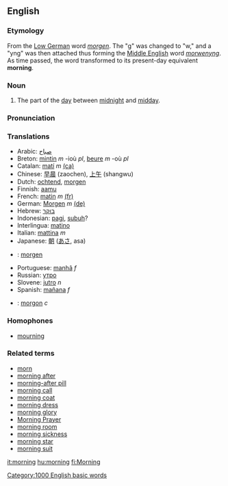 ==English==
===Etymology===
From the [[Low German]] word ''[[morgen]]''. The "g" was changed to "w," and a "yng" was then attached thus forming the [[Middle English]] word ''[[morwenyng]]''. As time passed, the word transformed to its present-day equivalent '''morning'''. 

===Noun===
#The part of the [[day]] between [[midnight]] and [[midday]].
===Pronunciation===

===Translations===
*Arabic:  [[صباح]]
*Breton: [[mintin]] ''m'' -ioù ''pl'', [[beure]] ''m'' -où ''pl''
*Catalan: [[matí]] ''m'' [[:ca:matí|(ca)]] 
*Chinese: [[早晨]] (zaochen), [[上午]] (shangwu)
*Dutch: [[ochtend]], [[morgen]]
*Finnish: [[aamu]]
*French: [[matin]] ''m'' [[:fr:matin|(fr)]] 
*German: [[Morgen]] ''m'' [[:de:Morgen|(de)]] 
*Hebrew: [[בוקר]]
*Indonesian: [[pagi]], [[subuh]]?
*Interlingua: [[matino]]
*Italian: [[mattina]] ''m''
*Japanese: [[朝]] ([[あさ]], asa)
*{{no}}: [[:no:morgen|morgen]]
*Portuguese: [[manhã]] ''f''
*Russian: [[утро]]
*Slovene: [[jutro]] ''n''
*Spanish: [[mañana]] ''f''
*{{sv}}: [[morgon]] ''c''

===Homophones===
*[[mourning]]

===Related terms===
*[[morn]]
*[[morning after]]
*[[morning-after pill]]
*[[morning call]]
*[[morning coat]]
*[[morning dress]]
*[[morning glory]]
*[[Morning Prayer]]
*[[morning room]]
*[[morning sickness]]
*[[morning star]]
*[[morning suit]]

[[Category:1000 English basic words]]

[[it:morning]]
[[hu:morning]]
[[fi:Morning]]